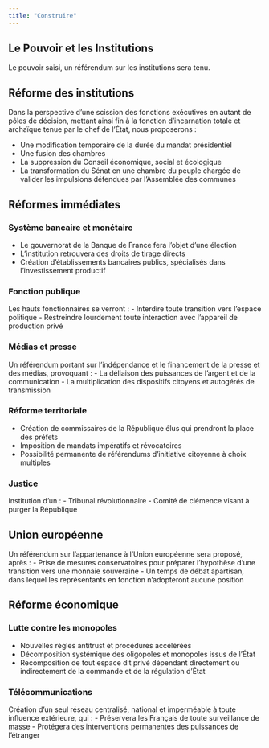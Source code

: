 ```yaml
---
title: "Construire"
---
```


## Le Pouvoir et les Institutions

Le pouvoir saisi, un référendum sur les institutions sera tenu.

## Réforme des institutions

Dans la perspective d'une scission des fonctions exécutives en autant de pôles de décision, mettant ainsi fin à la fonction d'incarnation totale et archaïque tenue par le chef de l'État, nous proposerons :

- Une modification temporaire de la durée du mandat présidentiel
- Une fusion des chambres
- La suppression du Conseil économique, social et écologique
- La transformation du Sénat en une chambre du peuple chargée de valider les impulsions défendues par l'Assemblée des communes

## Réformes immédiates

### Système bancaire et monétaire
- Le gouvernorat de la Banque de France fera l'objet d'une élection
- L'institution retrouvera des droits de tirage directs
- Création d'établissements bancaires publics, spécialisés dans l'investissement productif

### Fonction publique
Les hauts fonctionnaires se verront :
- Interdire toute transition vers l'espace politique
- Restreindre lourdement toute interaction avec l'appareil de production privé

### Médias et presse
Un référendum portant sur l'indépendance et le financement de la presse et des médias, provoquant :
- La déliaison des puissances de l'argent et de la communication
- La multiplication des dispositifs citoyens et autogérés de transmission

### Réforme territoriale
- Création de commissaires de la République élus qui prendront la place des préfets
- Imposition de mandats impératifs et révocatoires
- Possibilité permanente de référendums d'initiative citoyenne à choix multiples

### Justice
Institution d'un :
- Tribunal révolutionnaire
- Comité de clémence visant à purger la République

## Union européenne

Un référendum sur l'appartenance à l'Union européenne sera proposé, après :
- Prise de mesures conservatoires pour préparer l'hypothèse d'une transition vers une monnaie souveraine
- Un temps de débat apartisan, dans lequel les représentants en fonction n'adopteront aucune position

## Réforme économique

### Lutte contre les monopoles
- Nouvelles règles antitrust et procédures accélérées
- Décomposition systémique des oligopoles et monopoles issus de l'État
- Recomposition de tout espace dit privé dépendant directement ou indirectement de la commande et de la régulation d'État

### Télécommunications
Création d'un seul réseau centralisé, national et imperméable à toute influence extérieure, qui :
- Préservera les Français de toute surveillance de masse
- Protégera des interventions permanentes des puissances de l'étranger
